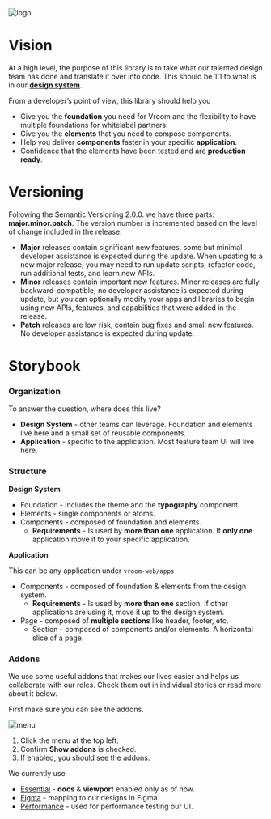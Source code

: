 

<Meta title="Read Me" />

<img src={Logo} alt="logo" />

# Vision

At a high level, the purpose of this library is to take what our talented design team has done
and translate it over into code. This should be 1:1 to what is in our [**design system**](https://www.figma.com/file/YuFZHgGp9QMb5yof3UmKYY/Vroom-Design-Library-2.0?node-id=455%3A0).

From a developer’s point of view, this library should help you
* Give you the **foundation** you need for Vroom and the flexibility to have multiple foundations for
whitelabel partners.
* Give you the **elements** that you need to compose components.
* Help you deliver **components** faster in your specific **application**.
* Confidence that the elements have been tested and are **production ready**.

# Versioning

Following the Semantic Versioning 2.0.0. we have three parts: **major.minor.patch**.
The version number is incremented based on the level of change included in the release.

* **Major** releases contain significant new features, some but minimal developer assistance is expected during the update. When updating to a new major release, you may need to run update scripts, refactor code, run additional tests, and learn new APIs.
* **Minor** releases contain important new features. Minor releases are fully backward-compatible; no developer assistance is expected during update, but you can optionally modify your apps and libraries to begin using new APIs, features, and capabilities that were added in the release.
* **Patch** releases are low risk, contain bug fixes and small new features. No developer assistance is expected during update.

# Storybook
### Organization

To answer the question, where does this live?

* **Design System** - other teams can leverage. Foundation and elements live here and a small set of reusable components.
* **Application** - specific to the application. Most feature team UI will live here.

### Structure

**Design System**

* Foundation - includes the theme and the **typography** component.
* Elements - single components or atoms.
* Components - composed of foundation and elements.
    * **Requirements** - Is used by **more than one** application. If **only one** application move it to your specific application.

**Application**

This can be any application under `vroom-web/apps`

* Components - composed of foundation & elements from the design system.
    * **Requirements** - Is used by **more than one** section. If other applications are using it, move it up to the design system.
* Page - composed of **multiple sections** like header, footer, etc.
    * Section - composed of components and/or elements. A horizontal slice of a page.


### Addons
We use some useful addons that makes our lives easier and helps us collaborate with our roles.
Check them out in individual stories or read more about it below.

First make sure you can see the addons.

<img src={Menu} alt="menu" />

1. Click the menu at the top left.
2. Confirm **Show addons** is checked.
3. If enabled, you should see the addons.

We currently use
* [Essential](https://storybook.js.org/docs/react/essentials/introduction) - **docs** & **viewport** enabled only as of now.
* [Figma](https://github.com/pocka/storybook-addon-designs) - mapping to our designs in Figma.
* [Performance](https://github.com/atlassian-labs/storybook-addon-performance) - used for performance testing our UI.

